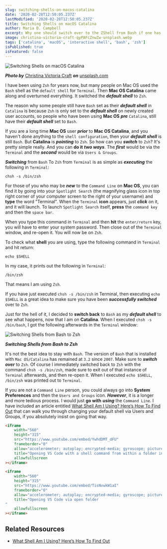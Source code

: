 ```yaml
---
slug: switching-shells-on-macos-catalina
date: '2020-02-28T12:50:05.237Z'
lastModified: '2020-02-28T12:50:05.237Z'
title: Switching Shells on macOS Catalina
author: Maria D. Campbell
excerpt: Why one should switch over to the ZShell from Bash if one has macOS Catalina installed on their machine.
image: christina-victoria-craft-qyPAFcZnwZw-unsplash.webp
tags: ['catalina', 'macOS', 'interactive shell', 'bash', 'zsh']
isPublished: true
isFeatured: false
---
```


![Switching Shells on macOS Catalina](christina-victoria-craft-qyPAFcZnwZw-unsplash.webp)

***Photo by*** [Christina Victoria Craft](https://unsplash.com/@victoriabcphotographer) ***on*** [unsplash.com](https://unsplash.com/photos/qyPAFcZnwZw)

I have been using `Zsh` for years now, but many people on Mac OS used the `Bash` shell as the `default shell` for `Terminal`. Then **Mac OS Catalina** came along and overturned everything. It switched the **_default shell_** to `Zsh`.

The reason why some people still have `Bash` set as their **_default shell_** in `Catalina` is because `Zsh` is only set to the **_default shell_** on newly created user accounts, so people who have been using **Mac OS** **_pre_** `Catalina`, still have their **_default shell_** set to `Bash`.

If you are a long time **Mac OS** user **_prior_** to **Mac OS Catalina**, and you haven't done anything to the `shell configuration`, then your **_default shell_** is still `Bash`. But **Catalina** is **_pointing_** to `Zsh`. So how can you **_switch_** to `Zsh`? It's pretty simple really. And you can **do it** **_two ways_**. The **_first_** would be via the `Terminal` and the **_second_** would be via `Users & Groups`.

**_Switching_** from `Bash` To `Zsh` from `Terminal` is as simple as
**_executing_** the following in `Terminal`:

```shell
chsh -s /bin/zsh
```

For those of you who may be **_new_** to the `Command Line` on **Mac OS**, you can find it by going into your `Spotlight Search` (the magnifying glass icon in top right corner of your computer screen to the right of your username) and **type** the word "Terminal". When the `Terminal` **icon** appears, just **_click_** on it, and it will launch. To launch `Spotlight Search` itself, **press** the `command key` and then the `space bar`.

When you type this command in `Terminal` and then **hit** the `enter/return`
key, you will have to enter your system password. Then close out of the
`Terminal` window, and re-open it. You will now be on `Zsh`.

To check what **shell** you are using, type the following command in `Terminal` and hit return:

```shell
echo $SHELL
```

In my case, it prints out the following in `Terminal`:

```shell
/bin/zsh
```

That means I am using `Zsh`.

If you have just executed `chsh -s /bin/zsh` in Terminal, then executing
`echo $SHELL` is a great idea to make sure you have been **_successfully
switched_** over to `Zsh`.

Just for the hell of it, I decided to **switch back** to `Bash` as my **_default shell_** to see what happens, now that I am on **Catalina**. When I executed `chsh -s /bin/bash`, I got the following afterwards in the `Terminal` window:

![Switching Shells from Bash to Zsh](zsh-to-bash-catalina.webp)

***Switching Shells from Bash to Zsh***

It's not the best idea to stay with `Bash`. The version of `Bash` that is
installed with `Mac OS/Catalina` has remained at `3.2` since `2007`. Make sure to **_switch over_** to `Zsh`. Of course I immediately switched back to `Zsh` with the command `chsh -s /bin/zsh`, made sure to exit out of that instance of `Terminal` afterwards, and then re-open it. When I executed `echo $SHELL`, `/bin/zsh` was printed out to `Terminal`.

If you are not a `Command Line` person, you could always go into **System
Preferences** and then the `Users and Groups` icon. **_However_**, it is a
longer and more tedious process. I would just **go with** **_using_** the
`Command Line`. I have included an article entitled [What Shell Am I Using? Here’s How To Find Out](https://osxdaily.com/2009/09/25/what-shell-am-i-using/) that can walk you through changing your default shell via Users and Groups, if you absolutely insist on going that way.

```html
<iframe
	width="560"
	height="315"
	src="https://www.youtube.com/embed/YwhdDMT_dFU"
	frameborder="0"
	allow="accelerometer; autoplay; encrypted-media; gyroscope; picture-in-picture"
	title="Opening VS Code with a shell command from within a folder in Terminal"
	allowfullscreen
></iframe>

<iframe
	width="560"
	height="315"
	src="https://www.youtube.com/embed/TisNvwkW1aI"
	frameborder="0"
	allow="accelerometer; autoplay; encrypted-media; gyroscope; picture-in-picture"
	title="Opening VS Code via open folder
"
	allowfullscreen
></iframe>
```

## Related Resources

-   [What Shell Am I Using? Here’s How To Find Out](https://osxdaily.com/2009/09/25/what-shell-am-i-using/)